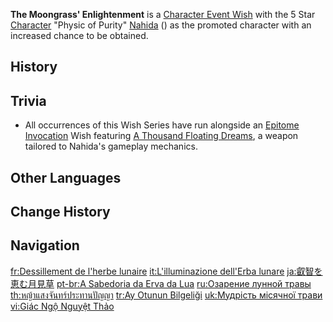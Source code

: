 {{Wish Series Infobox
|character = Nahida
|type      = Character Event Wishes
}}
'''The Moongrass' Enlightenment''' is a [[Character Event Wish]] with the 5 Star [[Character]] "Physic of Purity" [[Nahida]] ({{Dendro}}) as the promoted character with an increased chance to be obtained.

==History==
{{Wish History Table}}

==Trivia==
* All occurrences of this Wish Series have run alongside an [[Epitome Invocation]] Wish featuring [[A Thousand Floating Dreams]], a weapon tailored to Nahida's gameplay mechanics.

==Other Languages==
{{Other Languages
|en      = The Moongrass' Enlightenment
|zhs     = 月草的赐慧
|zhs_rm  = Yuècǎo de Cìhuì
|zht     = 月草的賜慧
|zht_rm  = Yuècǎo de Sìhuì
|zh_tl   = The Moongrass's Bestowed Wisdom
|ja      = 叡智を恵む月見草
|ja_rm   = Eichi wo Megumu Tsukimisou
|ja_tl   = Evening Primrose that Gives Wisdom
|ko      = 달빛 풀이 내린 지혜
|ko_tl   = The Wisdom Given by Moonlight Grass
|es      = Iluminación verdeluna
|es_tl   = Greenmoon Enlightenment
|fr      = Dessillement de l'herbe lunaire
|fr_tl   = The Moongrass' {{wt|unseel|Unseeling}}
|ru      = Озарение лунной травы
|ru_tl   = Moongrass' Insight
|th      = หญ้าแสงจันทร์ประทานปัญญา
|th_rm   = Ya Saengchan Pra-Than Panya
|th_tl   = The Wisdom Given by Moonlight Grass
|vi      = Giác Ngộ Nguyệt Thảo
|vi_tl   = Moongrass Enlightenment
|de      = Erleuchtung des Mondgrases
|de_tl   = Enlightenment of the Moongrass
|id      = Anugerah Kebijaksanaan Rumput Rembulan
|id_tl   = The Moonlight Grass' Gift of Wisdom
|pt      = A Sabedoria da Erva da Lua
|pt_tl   = The Moongrass' Wisdom
|tr      = Ay Otunun Bilgeliği
|tr_tl   = The Moongrass' Wisdom
|it      = L'illuminazione dell'Erba lunare
|it_tl   = The Illumination of the Lunar Grass
}}

==Change History==
{{Change History|3.2}}

==Navigation==
{{Wish Navbox}}

[[fr:Dessillement de l'herbe lunaire]]
[[it:L'illuminazione dell'Erba lunare]]
[[ja:叡智を恵む月見草]]
[[pt-br:A Sabedoria da Erva da Lua]]
[[ru:Озарение лунной травы]]
[[th:หญ้าแสงจันทร์ประทานปัญญา]]
[[tr:Ay Otunun Bilgeliği]]
[[uk:Мудрість місячної трави]]
[[vi:Giác Ngộ Nguyệt Thảo]]